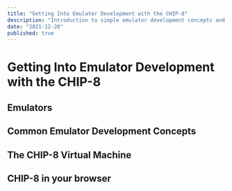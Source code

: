 ```yaml
---
title: "Getting Into Emulator Development with the CHIP-8"
description: "Introduction to simple emulator development concepts and illustration with an in-browser virtual machine."
date: "2021-12-20"
published: true
---
```



# Getting Into Emulator Development with the CHIP-8

<Chip8Player dataROM={MAZE_ROM} scale={10} disableKeypad />

## Emulators

## Common Emulator Development Concepts

## The CHIP-8 Virtual Machine

## CHIP-8 in your browser
